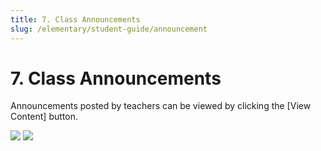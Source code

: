 ```yaml
---
title: 7. Class Announcements
slug: /elementary/student-guide/announcement
---
```



# 7. Class Announcements

Announcements posted by teachers can be viewed by clicking the [View Content] button.

<Image src="/img/en/elementary/student/07-01.jpg" size="lg" />
<Image src="/img/en/elementary/student/07-02.jpg" size="lg" />
